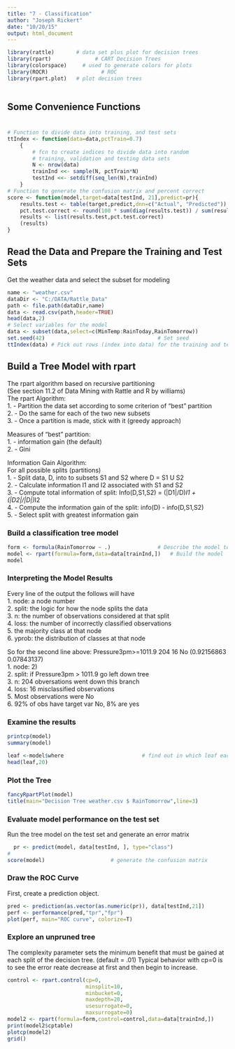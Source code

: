 ```yaml
---
title: "7 - Classification"
author: "Joseph Rickert"
date: "10/20/15"
output: html_document
---
```

```r
library(rattle)       # data set plus plot for decision trees
library(rpart)				# CART Decision Trees
library(colorspace)		# used to generate colors for plots
library(ROCR)				  # ROC 
library(rpart.plot)   # plot decision trees
              
```   
## Some Convenience Functions
#
```r
# Function to divide data into training, and test sets 
ttIndex <- function(data=data,pctTrain=0.7)
	{
		# fcn to create indices to divide data into random 
		# training, validation and testing data sets
		N <- nrow(data)										
		trainInd <<- sample(N, pctTrain*N)								
		testInd <<- setdiff(seq_len(N),trainInd)	
	} 
# Function to generate the confusion matrix and percent correct
score <- function(model,target=data[testInd, 21],predict=pr){
	results.test <- table(target,predict,dnn=c("Actual", "Predicted"))
	pct.test.correct <- round(100 * sum(diag(results.test)) / sum(results.test),2)
	results <- list(results.test,pct.test.correct)
	(results)
}
```
## Read the Data and Prepare the Training and Test Sets
Get the weather data and select the subset for modeling
```r
name <- "weather.csv"
dataDir <- "C:/DATA/Rattle_Data"
path <- file.path(dataDir,name)
data <- read.csv(path,header=TRUE)
head(data,2)
# Select variables for the model
data <- subset(data,select=c(MinTemp:RainToday,RainTomorrow))
set.seed(42)									# Set seed
ttIndex(data) # Pick out rows (index into data) for the training and test data sets
``` 
## Build a Tree Model with rpart   

The rpart algorithm based on recursive partitioning       
(See section 11.2 of Data Mining with Rattle and R by williams)   
The rpart Algorithm:  
1. -   Partition the data set according to some criterion of "best" partition   
2. -   Do the same for each of the two new subsets   
3. -  Once a partition is made, stick with it (greedy approach)   

Measures of "best" partition:   
1. -    information gain (the default)   
2. -    Gini   

Information Gain Algorithm:   
For all possible splits (partitions)   
1. -    Split data, D, into to subsets S1 and S2 where D = S1 U S2   
2. -    Calculate information I1 and I2 associated with S1 and S2   
3. -    Compute total information of split: Info(D,S1,S2) = (|D1|/D)*I1 + (|D2|/|D|)*I2   
4. -    Compute the information gain of the split: info(D) - info(D,S1,S2)   
5. -    Select split with greatest information gain
     
### Build a classification tree model   
```r
form <- formula(RainTomorrow ~ .)				# Describe the model to R
model <- rpart(formula=form,data=data[trainInd,])	# Build the model
model	
```   
### Interpreting the Model Results     
 
Every line of the output the follows will have   
1. node: a node number   
2. split: the logic for how the node splits the data   
3. n: the number of observations considered at that split    
4. loss: the number of incorrectly classified observations   
5. the majority class at that node   
6. yprob: the distribution of classes at that node   

So for the second line above: Pressure3pm>=1011.9 204 16 No (0.92156863 0.07843137)   
1. node: 2)      
2. split: if Pressure3pm > 1011.9 go left down tree   
3. n: 204 obversations went down this branch      
4. loss: 16 misclassified observations   
5. Most observations were No   
6. 92% of obs have target var No, 8% are yes   

### Examine the results    
```r
printcp(model)
summary(model)

leaf <-model$where						   # find out in which leaf each observation ended up
head(leaf,20)
```
### Plot the Tree   
```r
fancyRpartPlot(model)
title(main="Decision Tree weather.csv $ RainTomorrow",line=3)
```    

### Evaluate model performance on the test set 
Run the tree model on the test set and generate an error matrix
```r
  pr <- predict(model, data[testInd, ], type="class")
# 
score(model)                     # generate the confusion matrix      
```
### Draw the ROC Curve
First, create a prediction object.
```r
pred <- prediction(as.vector(as.numeric(pr)), data[testInd,21])
perf <- performance(pred,"tpr","fpr")
plot(perf, main="ROC curve", colorize=T)
```   

### Explore an unpruned tree
The complexity parameter sets the minimum benefit that must be gained at each split of the decision tree. (default = .01) Typical behavior with cp=0 is to see the error reate decrease at first and then begin to increase.
```r
control <- rpart.control(cp=0,
                         minsplit=10,
                         minbucket=0,
                         maxdepth=20,
                         usesurrogate=0,
                         maxsurrogate=0)
model2 <- rpart(formula=form,control=control,data=data[trainInd,])
print(model2$cptable)
plotcp(model2)
grid()
```




























